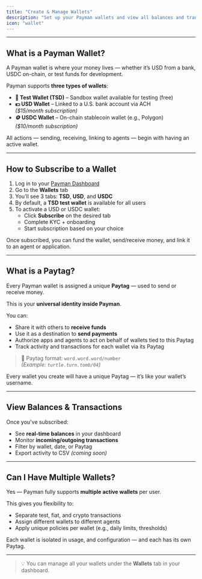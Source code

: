 ```yaml
---
title: "Create & Manage Wallets"
description: "Set up your Payman wallets and view all balances and transactions"
icon: "wallet"
---
```


---

## What is a Payman Wallet?

A Payman wallet is where your money lives — whether it’s USD from a bank, USDC on-chain, or test funds for development.

Payman supports **three types of wallets**:

-   **🧪 Test Wallet (TSD)** – Sandbox wallet available for testing (free)
-   **💵 USD Wallet** – Linked to a U.S. bank account via ACH  
    _($15/month subscription)_
-   **🪙 USDC Wallet** – On-chain stablecoin wallet (e.g., Polygon)  
    _($10/month subscription)_

All actions — sending, receiving, linking to agents — begin with having an active wallet.

---

## How to Subscribe to a Wallet

1. Log in to your [Payman Dashboard](https://app.paymanai.com)
2. Go to the **Wallets** tab
3. You’ll see 3 tabs: **TSD**, **USD**, and **USDC**
4. By default, a **TSD test wallet** is available for all users
5. To activate a USD or USDC wallet:
    - Click **Subscribe** on the desired tab
    - Complete KYC + onboarding
    - Start subscription based on your choice

Once subscribed, you can fund the wallet, send/receive money, and link it to an agent or application.

---

## What is a Paytag?

Every Payman wallet is assigned a unique **Paytag** — used to send or receive money.

This is your **universal identity inside Payman**.

You can:

-   Share it with others to **receive funds**
-   Use it as a destination to **send payments**
-   Authorize apps and agents to act on behalf of wallets tied to this Paytag
-   Track activity and transactions for each wallet via its Paytag

> 📎 Paytag format: `word.word.word/number`  
> _(Example: `turtle.turn.tomb/04`)_

Every wallet you create will have a unique Paytag — it’s like your wallet’s username.

---

## View Balances & Transactions

Once you've subscribed:

-   See **real-time balances** in your dashboard
-   Monitor **incoming/outgoing transactions**
-   Filter by wallet, date, or Paytag
-   Export activity to CSV _(coming soon)_

---

## Can I Have Multiple Wallets?

Yes — Payman fully supports **multiple active wallets** per user.

This gives you flexibility to:

-   Separate test, fiat, and crypto transactions
-   Assign different wallets to different agents
-   Apply unique policies per wallet (e.g., daily limits, thresholds)

Each wallet is isolated in usage, and configuration — and each has its own Paytag.

---

> 💡 You can manage all your wallets under the **Wallets** tab in your dashboard.
